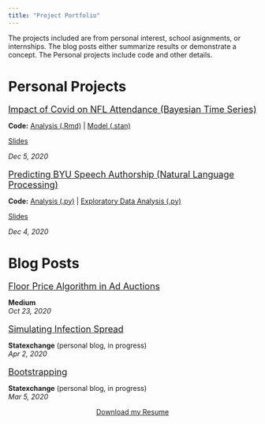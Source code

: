 ```yaml
---
title: "Project Portfolio"
---
```


The projects included are from personal interest, school asignments, or internships. The blog posts either summarize results or demonstrate a concept. The Personal projects include code and other details.

#  Personal Projects  

<a href="Stat 651 Project/Project Report.pdf" download><p style="font-size:large; margin-bottom:0">Impact of Covid on NFL Attendance (Bayesian Time Series)</p></a>
<p style="margin-bottom:0">**Code:** <a href="Stat 651 Project/Analysis Code.Rmd" download>Analysis (.Rmd)</a> | <a href="Stat 651 Project/final_stan.stan" download>Model (.stan)</a></p>
<a href="Stat 651 Project/Project Presentation.pdf" download><p style="margin-bottom:0">Slides</p></a>
*Dec 5, 2020*

<a href="Stat 666 Project/Project Report.pdf" download><p style="font-size:large; margin-bottom:0">Predicting BYU Speech Authorship (Natural Language Processing)</p></a>
<p style="margin-bottom:0">**Code:** <a href="Stat 666 Project/clean_analysis.py" download>Analysis (.py)</a> | <a href="Stat 666 Project/EDA.py" download>Exploratory Data Analysis (.py)</a></p>
<a href="Stat 666 Project/Final Project.pptx" download><p style="margin-bottom:0">Slides</p></a>
*Dec 4, 2020*


#  Blog Posts   

<a href = "https://medium.com/xandr-tech/floor-price-for-first-price-auctions-e6e66c966451"><p style="font-size:large; margin-bottom:0">Floor Price Algorithm in Ad Auctions</p></a>
**Medium**  
*Oct 23, 2020*  

<a href = "https://statexchange.netlify.app/2020/04/02/infection-spread/"><p style="font-size:large; margin-bottom:0">Simulating Infection Spread</p></a>
**Statexchange** (personal blog, in progress)  
*Apr 2, 2020* 

<a href = "https://statexchange.netlify.app/2020/03/05/bootstrapping/"><p style="font-size:large; margin-bottom:0">Bootstrapping</p></a>
**Statexchange** (personal blog, in progress)  
*Mar 5, 2020* 

<link rel="stylesheet" href="https://cdnjs.cloudflare.com/ajax/libs/font-awesome/4.7.0/css/font-awesome.min.css">
  
<p style="text-align: center;">
    <a href="mailto:cason.wight@gmail.com?subject = Feedback&body = Message" class="fa fa-send fa-lg fa-fw"></a>
    <a href="https://www.linkedin.com/in/casonwight/" class="fa fa-linkedin fa-lg fa-fw"></a>
    <a href="https://github.com/casonwight" class="fa fa-github fa-lg fa-fw"></a>
</p>
<a href="Resume 2020.pdf" download><p style="text-align:center">Download my Resume</p></a>